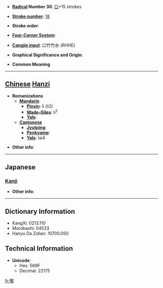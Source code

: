 * '''[[Wiktionary:Chinese radical index| Radical]] Number 30''': [[Wiktionary:Chinese radical index 口|口]]+15 strokes

* '''[[Wiktionary:Chinese total strokes index|Stroke number]]''': [[Wiktionary:Chinese total strokes index 18|18]]

* '''Stroke order''': 

* '''[[Wiktionary:Chinese four corner index|Four-Corner System]]''': 

* '''[[Wiktionary:Chinese Cangjie index|Cangjie input]]''': 口竹竹水 (RHHE)

* '''Graphical Significance and Origin''': 

* '''Common Meaning'''

----

== [[Chinese]] [[Hanzi]] ==

* '''Romanizations'''
** '''[[Mandarin]]'''
*** '''[[Pinyin]]''': lí (li2)
*** '''[[Wade-Giles]]''': li<sup>2</sup>
*** '''[[Yale]]''': 
** '''[[Cantonese]]'''
*** '''[[Jyutping]]''':
*** '''[[Penkyamp]]''': 
*** '''[[Yale]]''': lai4

* '''Other info''': 

----

==Japanese==
===[[Kanji]]===
{{kanji|on readings=[[り]] (ri)|kun readings=}}

* '''Other info''':  

----

== Dictionary Information ==

* KangXi: 0213.110
* Morobashi: 04533
* Hanyu Da Zidian: 10700.050

== Technical Information ==

* '''Unicode''':
** Hex: 569F
** Decimal: 22175

[[fr:嚟]]
